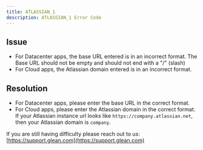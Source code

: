 ```yaml
---
title: ATLASSIAN_1
description: ATLASSIAN_1 Error Code
---
```


## Issue

- For Datacenter apps, the base URL entered is in an incorrect format. The Base URL should not be empty and should not end with a "/" (slash)
- For Cloud apps, the Atlassian domain entered is in an incorrect format.

## Resolution

- For Datacenter apps, please enter the base URL in the correct format.
- For Cloud apps, please enter the Atlassian domain in the correct format. If your Atlassian instance url looks like `https://company.atlassian.net`, then your Atlassian domain is `company`.

If you are still having difficulty please reach out to us: [https://support.glean.com](https://support.glean.com)
